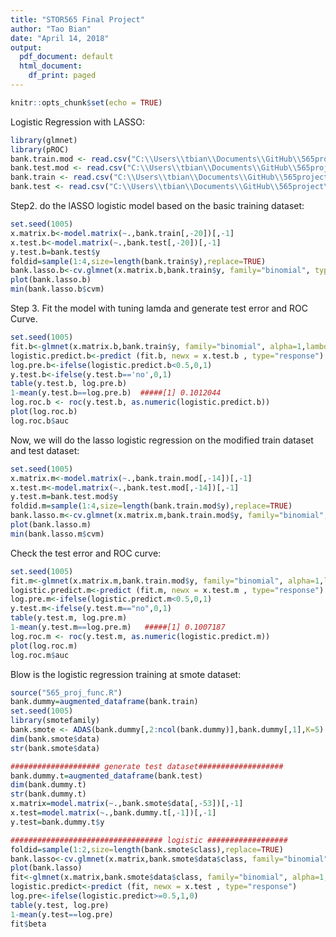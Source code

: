 ```yaml
---
title: "STOR565 Final Project"
author: "Tao Bian"
date: "April 14, 2018"
output:
  pdf_document: default
  html_document:
    df_print: paged
---
```


```r
knitr::opts_chunk$set(echo = TRUE)
```

Logistic Regression with LASSO:

```r
library(glmnet)
library(pROC)
bank.train.mod <- read.csv("C:\\Users\\tbian\\Documents\\GitHub\\565project\\data\\modified_train.csv")
bank.test.mod <- read.csv("C:\\Users\\tbian\\Documents\\GitHub\\565project\\data\\modified_test.csv")
bank.train <- read.csv("C:\\Users\\tbian\\Documents\\GitHub\\565project\\data\\basic_train.csv")
bank.test <- read.csv("C:\\Users\\tbian\\Documents\\GitHub\\565project\\data\\basic_test.csv")
```

Step2. do the lASSO logistic model based on the basic training dataset:
```r
set.seed(1005)
x.matrix.b<-model.matrix(~.,bank.train[,-20])[,-1]
x.test.b<-model.matrix(~.,bank.test[,-20])[,-1]
y.test.b=bank.test$y
foldid=sample(1:4,size=length(bank.train$y),replace=TRUE)
bank.lasso.b<-cv.glmnet(x.matrix.b,bank.train$y, family="binomial", type.measure="class", alpha=1)
plot(bank.lasso.b)
min(bank.lasso.b$cvm)
```
Step 3. Fit the model with tuning lamda and generate test error and ROC Curve.
```r
set.seed(1005)
fit.b<-glmnet(x.matrix.b,bank.train$y, family="binomial", alpha=1,lambda = bank.lasso.b$lambda.1se)
logistic.predict.b<-predict (fit.b, newx = x.test.b , type="response")
log.pre.b<-ifelse(logistic.predict.b<0.5,0,1)
y.test.b<-ifelse(y.test.b=='no',0,1)
table(y.test.b, log.pre.b)
1-mean(y.test.b==log.pre.b)  #####[1] 0.1012044
log.roc.b <- roc(y.test.b, as.numeric(logistic.predict.b))
plot(log.roc.b)
log.roc.b$auc
```

Now, we will do the lasso logistic regression on the modified train dataset and test dataset:
```r
set.seed(1005)
x.matrix.m<-model.matrix(~.,bank.train.mod[,-14])[,-1]
x.test.m<-model.matrix(~.,bank.test.mod[,-14])[,-1]
y.test.m=bank.test.mod$y
foldid.m=sample(1:4,size=length(bank.train.mod$y),replace=TRUE)
bank.lasso.m<-cv.glmnet(x.matrix.m,bank.train.mod$y, family="binomial", type.measure="class", alpha=1)
plot(bank.lasso.m)
min(bank.lasso.m$cvm)
```
Check the test error and ROC curve:
```r
set.seed(1005)
fit.m<-glmnet(x.matrix.m,bank.train.mod$y, family="binomial", alpha=1,lambda = bank.lasso.m$lambda.1se)
logistic.predict.m<-predict (fit.m, newx = x.test.m , type="response")
log.pre.m<-ifelse(logistic.predict.m<0.5,0,1)
y.test.m<-ifelse(y.test.m=="no",0,1)
table(y.test.m, log.pre.m)
1-mean(y.test.m==log.pre.m)   #####[1] 0.1007187
log.roc.m <- roc(y.test.m, as.numeric(logistic.predict.m))
plot(log.roc.m)
log.roc.m$auc
```
Blow is the logistic regression training at smote dataset:

```r
source("565_proj_func.R")
bank.dummy=augmented_dataframe(bank.train)
set.seed(1005)
library(smotefamily)
bank.smote <- ADAS(bank.dummy[,2:ncol(bank.dummy)],bank.dummy[,1],K=5)
dim(bank.smote$data)
str(bank.smote$data)

#################### generate test dataset###################
bank.dummy.t=augmented_dataframe(bank.test)
dim(bank.dummy.t)
str(bank.dummy.t)
x.matrix=model.matrix(~.,bank.smote$data[,-53])[,-1]
x.test=model.matrix(~.,bank.dummy.t[,-1])[,-1]
y.test=bank.dummy.t$y

################################## logistic ##################
foldid=sample(1:2,size=length(bank.smote$class),replace=TRUE)
bank.lasso<-cv.glmnet(x.matrix,bank.smote$data$class, family="binomial", type.measure="class", alpha=1)
plot(bank.lasso)
fit<-glmnet(x.matrix,bank.smote$data$class, family="binomial", alpha=1,lambda = bank.lasso$lambda.1se)
logistic.predict<-predict (fit, newx = x.test , type="response")
log.pre<-ifelse(logistic.predict>=0.5,1,0)
table(y.test, log.pre)
1-mean(y.test==log.pre)
fit$beta
```





